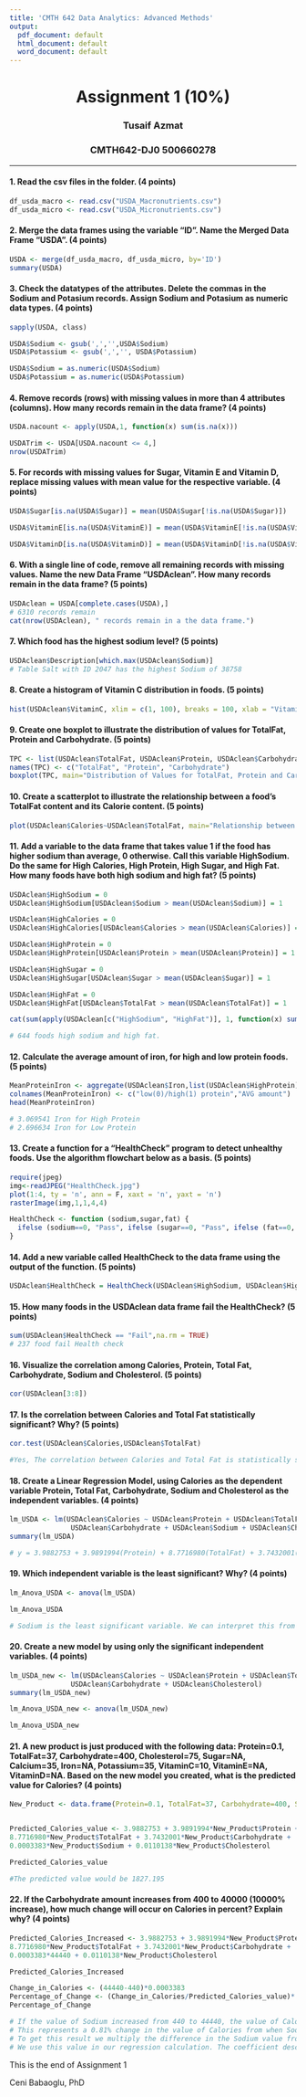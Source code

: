 ---
title: 'CMTH 642 Data Analytics: Advanced Methods'
output:
  pdf_document: default
  html_document: default
  word_document: default
---
<center> <h1> Assignment 1 (10%) </h1> </center>
<center>  <h3> Tusaif Azmat </h2> </center>
<center> <h3> CMTH642-DJ0 500660278 </h2> </center>
---


#### 1. Read the csv files in the folder. (4 points)
```{r}
df_usda_macro <- read.csv("USDA_Macronutrients.csv")
df_usda_micro <- read.csv("USDA_Micronutrients.csv")
```

#### 2. Merge the data frames using the variable "ID". Name the Merged Data Frame "USDA". (4 points)
```{r}
USDA <- merge(df_usda_macro, df_usda_micro, by='ID')
summary(USDA)
```

#### 3. Check the datatypes of the attributes. Delete the commas in the Sodium and Potasium records. Assign Sodium and Potasium as numeric data types. (4 points)
```{r}
sapply(USDA, class)

USDA$Sodium <- gsub(',','',USDA$Sodium)
USDA$Potassium <- gsub(',','', USDA$Potassium)

USDA$Sodium = as.numeric(USDA$Sodium)
USDA$Potassium = as.numeric(USDA$Potassium)

```

#### 4. Remove records (rows) with missing values in more than 4 attributes (columns). How many records remain in the data frame? (4 points)
```{r}
USDA.nacount <- apply(USDA,1, function(x) sum(is.na(x)))

USDATrim <- USDA[USDA.nacount <= 4,]
nrow(USDATrim)
```

#### 5. For records with missing values for Sugar, Vitamin E and Vitamin D, replace missing values with mean value for the respective variable. (4 points)
```{r}
USDA$Sugar[is.na(USDA$Sugar)] = mean(USDA$Sugar[!is.na(USDA$Sugar)])

USDA$VitaminE[is.na(USDA$VitaminE)] = mean(USDA$VitaminE[!is.na(USDA$VitaminE)])

USDA$VitaminD[is.na(USDA$VitaminD)] = mean(USDA$VitaminD[!is.na(USDA$VitaminD)])
```

#### 6. With a single line of code, remove all remaining records with missing values. Name the new Data Frame "USDAclean". How many records remain in the data frame? (5 points)
```{r}
USDAclean = USDA[complete.cases(USDA),]
# 6310 records remain
cat(nrow(USDAclean), " records remain in a the data frame.")
```

#### 7. Which food has the highest sodium level? (5 points)
```{r}
USDAclean$Description[which.max(USDAclean$Sodium)]
# Table Salt with ID 2047 has the highest Sodium of 38758
```

#### 8. Create a histogram of Vitamin C distribution in foods. (5 points)
```{r}

hist(USDAclean$VitaminC, xlim = c(1, 100), breaks = 100, xlab = "Vitamin C", ylab= "Frequency of each level", main="Vitamin C Distribution in Foods")

```

#### 9. Create one boxplot to illustrate the distribution of values for TotalFat, Protein and Carbohydrate. (5 points)
```{r}

TPC <- list(USDAclean$TotalFat, USDAclean$Protein, USDAclean$Carbohydrate)
names(TPC) <- c("TotalFat", "Protein", "Carbohydrate")
boxplot(TPC, main="Distribution of Values for TotalFat, Protein and Carbohydrate")

```

#### 10. Create a scatterplot to illustrate the relationship between a food's TotalFat content and its Calorie content. (5 points)
```{r}

plot(USDAclean$Calories~USDAclean$TotalFat, main="Relationship between Food's TotalFat and Calorie content", ylab="Calories", xlab="Total Fat")

```

#### 11. Add a variable to the data frame that takes value 1 if the food has higher sodium than average, 0 otherwise. Call this variable HighSodium. Do the same for High Calories, High Protein, High Sugar, and High Fat. How many foods have both high sodium and high fat? (5 points)
```{r}
USDAclean$HighSodium = 0
USDAclean$HighSodium[USDAclean$Sodium > mean(USDAclean$Sodium)] = 1

USDAclean$HighCalories = 0
USDAclean$HighCalories[USDAclean$Calories > mean(USDAclean$Calories)] = 1

USDAclean$HighProtein = 0
USDAclean$HighProtein[USDAclean$Protein > mean(USDAclean$Protein)] = 1

USDAclean$HighSugar = 0
USDAclean$HighSugar[USDAclean$Sugar > mean(USDAclean$Sugar)] = 1

USDAclean$HighFat = 0
USDAclean$HighFat[USDAclean$TotalFat > mean(USDAclean$TotalFat)] = 1

cat(sum(apply(USDAclean[c("HighSodium", "HighFat")], 1, function(x) sum(x) == 2)), "foods have both high sodium and high fat.")

# 644 foods high sodium and high fat.
```

#### 12. Calculate the average amount of iron, for high and low protein foods. (5 points)
```{r}
MeanProteinIron <- aggregate(USDAclean$Iron,list(USDAclean$HighProtein),FUN = mean) 
colnames(MeanProteinIron) <- c("low(0)/high(1) protein","AVG amount")
head(MeanProteinIron)

# 3.069541 Iron for High Protein
# 2.696634 Iron for Low Protein
```

#### 13. Create a function for a "HealthCheck" program to detect unhealthy foods. Use the algorithm flowchart below as a basis. (5 points)
```{r}
require(jpeg)
img<-readJPEG("HealthCheck.jpg")
plot(1:4, ty = 'n', ann = F, xaxt = 'n', yaxt = 'n')
rasterImage(img,1,1,4,4)
```
```{r}
HealthCheck <- function (sodium,sugar,fat) {
  ifelse (sodium==0, "Pass", ifelse (sugar==0, "Pass", ifelse (fat==0, "Pass", "Fail")))
}

```

#### 14. Add a new variable called HealthCheck to the data frame using the output of the function. (5 points)
```{r}
USDAclean$HealthCheck = HealthCheck(USDAclean$HighSodium, USDAclean$HighSugar, USDAclean$HighFat)
```

#### 15. How many foods in the USDAclean data frame fail the HealthCheck? (5 points)
```{r}
sum(USDAclean$HealthCheck == "Fail",na.rm = TRUE)
# 237 food fail Health check
```

#### 16. Visualize the correlation among Calories, Protein, Total Fat, Carbohydrate, Sodium and Cholesterol. (5 points)
```{r}
cor(USDAclean[3:8])
```

#### 17. Is the correlation between Calories and Total Fat statistically significant? Why? (5 points)
```{r}
cor.test(USDAclean$Calories,USDAclean$TotalFat)

#Yes, The correlation between Calories and Total Fat is statistically significant.As described below, the p-value, 2.2e-16, is less than the confidence level of 0.05.The relationship would be described as a high positive relationship.
```

#### 18. Create a Linear Regression Model, using Calories as the dependent variable Protein, Total Fat, Carbohydrate, Sodium and Cholesterol as the independent variables. (4 points)
```{r}
lm_USDA <- lm(USDAclean$Calories ~ USDAclean$Protein + USDAclean$TotalFat+
               USDAclean$Carbohydrate + USDAclean$Sodium + USDAclean$Cholesterol)
summary(lm_USDA)

# y = 3.9882753 + 3.9891994(Protein) + 8.7716980(TotalFat) + 3.7432001(Carbohydrate) + 0.0003383(Sodium) + 0.0110138(Cholesterol)

```

#### 19. Which independent variable is the least significant? Why? (4 points)
```{r}
lm_Anova_USDA <- anova(lm_USDA)

lm_Anova_USDA

# Sodium is the least significant variable. We can interpret this from the analysis of Variance Table. The p-value for sodium is 0.1378, which is not very significant, especially compared to the p-values of the other variables, which are all much smaller, less than 2e-16.
```

#### 20. Create a new model by using only the significant independent variables. (4 points)
```{r}
lm_USDA_new <- lm(USDAclean$Calories ~ USDAclean$Protein + USDAclean$TotalFat+
               USDAclean$Carbohydrate + USDAclean$Cholesterol)
summary(lm_USDA_new)

lm_Anova_USDA_new <- anova(lm_USDA_new)

lm_Anova_USDA_new
```

#### 21. A new product is just produced with the following data: Protein=0.1, TotalFat=37, Carbohydrate=400, Cholesterol=75, Sugar=NA, Calcium=35, Iron=NA, Potassium=35, VitaminC=10,	VitaminE=NA, VitaminD=NA. Based on the new model you created, what is the predicted value for Calories? (4 points)
```{r}
New_Product <- data.frame(Protein=0.1, TotalFat=37, Carbohydrate=400, Sodium=440, Cholesterol=75, Sugar=NA, Calcium=35, Iron=NA, Potassium=35, VitaminC=10,	VitaminE=NA, VitaminD=NA)


Predicted_Calories_value <- 3.9882753 + 3.9891994*New_Product$Protein +
8.7716980*New_Product$TotalFat + 3.7432001*New_Product$Carbohydrate +
0.0003383*New_Product$Sodium + 0.0110138*New_Product$Cholesterol

Predicted_Calories_value

#The predicted value would be 1827.195
```

#### 22. If the Carbohydrate amount increases from 400 to 40000 (10000% increase), how much change will occur on Calories in percent? Explain why? (4 points)
```{r}
Predicted_Calories_Increased <- 3.9882753 + 3.9891994*New_Product$Protein +
8.7716980*New_Product$TotalFat + 3.7432001*New_Product$Carbohydrate +
0.0003383*44440 + 0.0110138*New_Product$Cholesterol

Predicted_Calories_Increased

Change_in_Calories <- (44440-440)*0.0003383
Percentage_of_Change <- (Change_in_Calories/Predicted_Calories_value)* 100
Percentage_of_Change

# If the value of Sodium increased from 440 to 44440, the value of Calories would change by 14.8852. 
# This represents a 0.81% change in the value of Calories from when Sodium was equal to 440.
# To get this result we multiply the difference in the Sodium value from before to after (44440-440 = 44000) by the coefficient for Sodium from the model, which is 0.0003383. 
# We use this value in our regression calculation. The coefficient describes the change in the dependent variable for each unit of change in the Sodium variable.
```


This is the end of Assignment 1

Ceni Babaoglu, PhD
